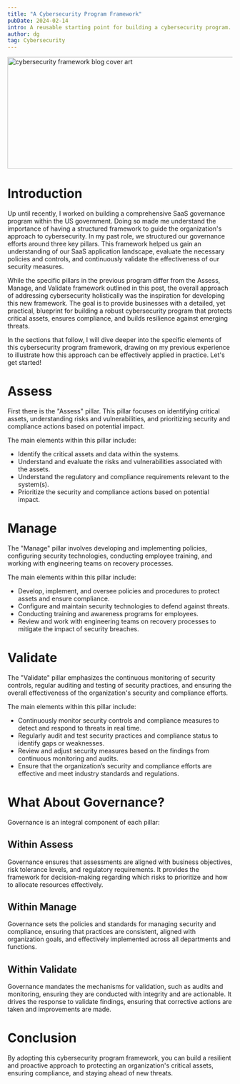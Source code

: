 ```yaml
---
title: "A Cybersecurity Program Framework"
pubDate: 2024-02-14
intro: A reusable starting point for building a cybersecurity program.
author: dg
tag: Cybersecurity
---
```

<img 
  src="https://cdn.hashnode.com/res/hashnode/image/upload/v1713069480664/b4ab93a4-e9d6-45d5-8f7f-d5f6d50a3973.jpeg" 
  width="1200" 
  height="250" 
  alt="cybersecurity framework blog cover art" 
/>

# Introduction

Up until recently, I worked on building a comprehensive SaaS governance program within the US government. Doing so made me understand the importance of having a structured framework to guide the organization's approach to cybersecurity. In my past role, we structured our governance efforts around three key pillars. This framework helped us gain an understanding of our SaaS application landscape, evaluate the necessary policies and controls, and continuously validate the effectiveness of our security measures.

While the specific pillars in the previous program differ from the Assess, Manage, and Validate framework outlined in this post, the overall approach of addressing cybersecurity holistically was the inspiration for developing this new framework. The goal is to provide businesses with a detailed, yet practical, blueprint for building a robust cybersecurity program that protects critical assets, ensures compliance, and builds resilience against emerging threats.

In the sections that follow, I will dive deeper into the specific elements of this cybersecurity program framework, drawing on my previous experience to illustrate how this approach can be effectively applied in practice. Let's get started!

# Assess

First there is the "Assess" pillar. This pillar focuses on identifying critical assets, understanding risks and vulnerabilities, and prioritizing security and compliance actions based on potential impact.

The main elements within this pillar include:

- Identify the critical assets and data within the systems.
- Understand and evaluate the risks and vulnerabilities associated with the assets.
- Understand the regulatory and compliance requirements relevant to the system(s).
- Prioritize the security and compliance actions based on potential impact.

# Manage

The "Manage" pillar involves developing and implementing policies, configuring security technologies, conducting employee training, and working with engineering teams on recovery processes.

The main elements within this pillar include:

- Develop, implement, and oversee policies and procedures to protect assets and ensure compliance.
- Configure and maintain security technologies to defend against threats.
- Conducting training and awareness programs for employees.
- Review and work with engineering teams on recovery processes to mitigate the impact of security breaches.

# Validate
The "Validate" pillar emphasizes the continuous monitoring of security controls, regular auditing and testing of security practices, and ensuring the overall effectiveness of the organization's security and compliance efforts.

The main elements within this pillar include:

- Continuously monitor security controls and compliance measures to detect and respond to threats in real time.
- Regularly audit and test security practices and compliance status to identify gaps or weaknesses.
- Review and adjust security measures based on the findings from continuous monitoring and audits.
- Ensure that the organization’s security and compliance efforts are effective and meet industry standards and regulations.

# What About Governance?

Governance is an integral component of each pillar:

## Within Assess 
Governance ensures that assessments are aligned with business objectives, risk tolerance levels, and regulatory requirements. It provides the framework for decision-making regarding which risks to prioritize and how to allocate resources effectively.

## Within Manage 
Governance sets the policies and standards for managing security and compliance, ensuring that practices are consistent, aligned with organization goals, and effectively implemented across all departments and functions.

## Within Validate 

Governance mandates the mechanisms for validation, such as audits and monitoring, ensuring they are conducted with integrity and are actionable. It drives the response to validate findings, ensuring that corrective actions are taken and improvements are made.

# Conclusion

By adopting this cybersecurity program framework, you can build a resilient and proactive approach to protecting an organization's critical assets, ensuring compliance, and staying ahead of new threats.
